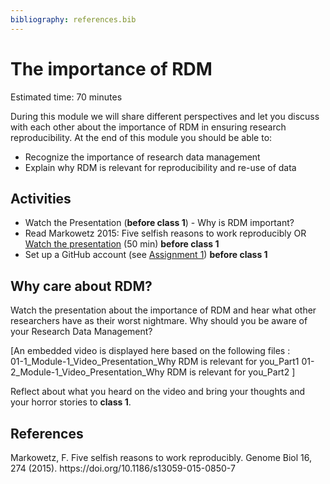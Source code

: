```yaml
---
bibliography: references.bib
---
```


# The importance of RDM {#importance}
Estimated time: 70 minutes

During this module we will share different perspectives and let you discuss with each other about the importance of RDM in ensuring research reproducibility. 
At the end of this module you should be able to:

*	Recognize the importance of research data management
*	Explain why RDM is relevant for reproducibility and re-use of data

## Activities 
*	Watch the Presentation (**before class 1**) - Why is RDM important? 
* Read Markowetz 2015: Five selfish reasons to work reproducibly OR [Watch the presentation](https://youtu.be/1Y_oIjlH-yg?t=355) (50 min) **before class 1**
* Set up a GitHub account (see [Assignment 1](https://estherplomp.github.io/TNW-RDM-101/03-Assignment-GitHub-1.html)) **before class 1**


## Why care about RDM?
Watch the presentation about the importance of RDM and hear what other researchers have as their worst nightmare. Why should you be aware of your Research Data Management?  

[An embedded video is displayed here based on the following files :      
   01-1_Module-1_Video_Presentation_Why RDM is relevant for you_Part1
   01-2_Module-1_Video_Presentation_Why RDM is relevant for you_Part2 ]

Reflect about what you heard on the video and bring your thoughts and your horror stories to **class 1**.

## References
Markowetz, F. Five selfish reasons to work reproducibly. Genome Biol 16, 274 (2015). https://doi.org/10.1186/s13059-015-0850-7



